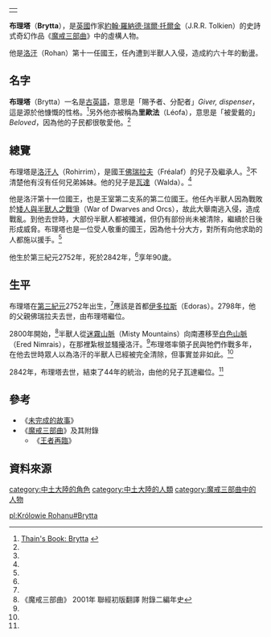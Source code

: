 {|align=right
|-
|{{Tolkienchar |
image_character = |
image_caption = |
Book(s) = 《[[魔戒|魔戒三部曲]]》 |
character_name = 布理塔 |
character_alias = 里歐法 |
character_title = [[洛汗國王|洛汗國王]] |
character_race = [[人類_(中土大陸)|人類]] [[洛汗人|洛汗人]] |
character_culture = [[伊歐家族|伊歐家族]] |
character_gender = 男性 |
character_realm = [[洛汗_(地名)|洛汗]] |
character_sub_realm = |
character_lifespan = 第三紀元2752年 - [[第三紀元|第三紀元]]2842年<ref name=autogenerated1>《魔戒三部曲》 2001年 聯經初版翻譯 附錄一帝王本紀及年表</ref> |
character_weapon = | 
}}
|}
'''布理塔'''（'''Brytta'''），是[[英國|英國]]作家[[約翰·羅納德·瑞爾·托爾金|約翰·羅納德·瑞爾·托爾金]]（J.R.R. Tolkien）的史詩式奇幻作品《[[魔戒|魔戒三部曲]]》中的虛構人物。

他是[[洛汗_(地名)|洛汗]]（Rohan）第十一任國王，任內遭到半獸人入侵，造成約六十年的動盪。

==名字==
'''布理塔'''（Brytta）一名是[[古英語|古英語]]，意思是「賜予者、分配者」''Giver, dispenser''，這是源於他慷慨的性格。<ref name=autogenerated2>[http://www.tuckborough.net/rohirrim.html#Brytta Thain's Book: Brytta] {{webarchive|url=https://web.archive.org/web/20120107155236/http://www.tuckborough.net/rohirrim.html |date=2012-01-07 }}</ref>另外他亦被稱為'''里歐法'''（Léofa），意思是「被愛戴的」''Beloved''，因為他的子民都很敬愛他。<ref name=autogenerated2 />

==總覽==
布理塔是[[洛汗人|洛汗人]]（Rohirrim），是國王[[佛瑞拉夫|佛瑞拉夫]]（Fréalaf）的兒子及繼承人。<ref name=autogenerated1 />不清楚他有沒有任何兄弟姊妹。他的兒子是[[瓦達|瓦達]]（Walda）。<ref name=autogenerated1 />

他是洛汗第十一位國王，也是王室第二支系的第二位國王。他任內半獸人因為戰敗於[[矮人與半獸人之戰爭|矮人與半獸人之戰爭]]（War of Dwarves and Orcs），故此大舉南逃入侵，造成戰亂。到他去世時，大部份半獸人都被殲滅，但仍有部份尚未被清除，繼續於日後形成威脅。布理塔也是一位受人敬重的國王，因為他十分大方，對所有向他求助的人都施以援手。<ref name=autogenerated1 />

他生於第三紀元2752年，死於2842年，<ref name=autogenerated1 />享年90歲。

==生平==
布理塔在[[第三紀元|第三紀元]]2752年出生，<ref name=autogenerated1 />應該是首都[[伊多拉斯|伊多拉斯]]（Edoras）。2798年，他的父親佛瑞拉夫去世，由布理塔繼位。

2800年開始，<ref>《魔戒三部曲》 2001年 聯經初版翻譯 附錄二編年史</ref>半獸人從[[迷霧山脈|迷霧山脈]]（Misty Mountains）向南遷移至[[伊瑞德尼姆拉斯|白色山脈]]（Ered Nimrais），在那裡紮根並騷擾洛汗。<ref name=autogenerated1 />布理塔率領子民與牠們作戰多年，在他去世時眾人以為洛汗的半獸人已經被完全清除，但事實並非如此。<ref name=autogenerated1 />

2842年，布理塔去世，結束了44年的統治，由他的兒子瓦達繼位。<ref name=autogenerated1 />

==參考==
*《[[未完成的故事|未完成的故事]]》
*《[[魔戒|魔戒三部曲]]》及其附錄
**《[[王者再臨|王者再臨]]》

==資料來源==
{{reflist}}

{{洛汗國王|[[佛瑞拉夫|佛瑞拉夫]]|[[瓦達|瓦達]]|}}

[[category:中土大陸的角色|category:中土大陸的角色]]
[[category:中土大陸的人類|category:中土大陸的人類]]
[[category:魔戒三部曲中的人物|category:魔戒三部曲中的人物]]

[[pl:Królowie_Rohanu#Brytta|pl:Królowie Rohanu#Brytta]]